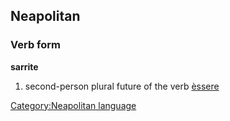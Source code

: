 ==Neapolitan==
===Verb form===
'''sarrite'''
# second-person plural future of the verb [[èssere]]
[[Category:Neapolitan language]]